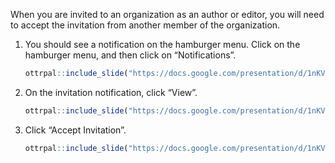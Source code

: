 
When you are invited to an organization as an author or editor, you will need to accept the invitation from another member of the organization.

1. You should see a notification on the hamburger menu. Click on the hamburger menu, and then click on "Notifications". 

    ```r
ottrpal::include_slide("https://docs.google.com/presentation/d/1nKVYtTsawTHSxMun69U3GO9xT_xSQsJjTEabEb1qAuU/edit#slide=id.g1b1ea0f5d51_0_58")
    ```
    
1. On the invitation notification, click "View".

    ```r
ottrpal::include_slide("https://docs.google.com/presentation/d/1nKVYtTsawTHSxMun69U3GO9xT_xSQsJjTEabEb1qAuU/edit#slide=id.g1b1ea0f5d51_0_75")
    ```

1. Click "Accept Invitation".

    ```r
ottrpal::include_slide("https://docs.google.com/presentation/d/1nKVYtTsawTHSxMun69U3GO9xT_xSQsJjTEabEb1qAuU/edit#slide=id.g1b1ea0f5d51_0_82")
    ```
    
